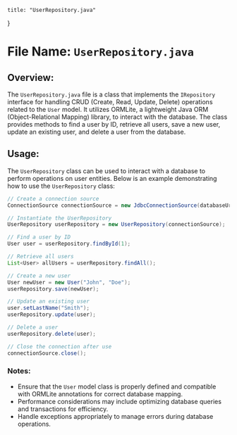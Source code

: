 
    title: "UserRepository.java"
}


# File Name: `UserRepository.java`

## Overview: 
The `UserRepository.java` file is a class that implements the `IRepository` interface for handling CRUD (Create, Read, Update, Delete) operations related to the `User` model. It utilizes ORMLite, a lightweight Java ORM (Object-Relational Mapping) library, to interact with the database. The class provides methods to find a user by ID, retrieve all users, save a new user, update an existing user, and delete a user from the database.

## Usage: 
The `UserRepository` class can be used to interact with a database to perform operations on user entities. Below is an example demonstrating how to use the `UserRepository` class:

```java
// Create a connection source
ConnectionSource connectionSource = new JdbcConnectionSource(databaseUrl, username, password);

// Instantiate the UserRepository
UserRepository userRepository = new UserRepository(connectionSource);

// Find a user by ID
User user = userRepository.findById(1);

// Retrieve all users
List<User> allUsers = userRepository.findAll();

// Create a new user
User newUser = new User("John", "Doe");
userRepository.save(newUser);

// Update an existing user
user.setLastName("Smith");
userRepository.update(user);

// Delete a user
userRepository.delete(user);

// Close the connection after use
connectionSource.close();
```

### Notes:
- Ensure that the `User` model class is properly defined and compatible with ORMLite annotations for correct database mapping.
- Performance considerations may include optimizing database queries and transactions for efficiency.
- Handle exceptions appropriately to manage errors during database operations.
